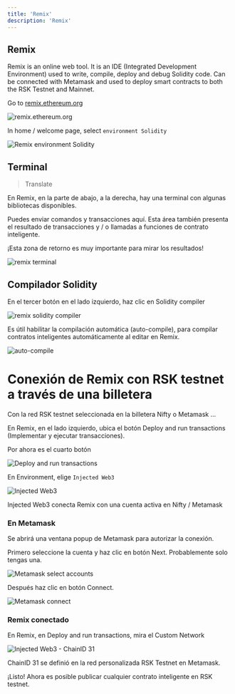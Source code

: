 ---
title: 'Remix'
description: 'Remix'
---

## Remix

Remix is an online web tool. It is an IDE (Integrated Development Environment) used to write, compile, deploy and debug Solidity code. Can be connected with Metamask and used to deploy smart contracts to both the RSK Testnet and Mainnet.

Go to [remix.ethereum.org](https://remix.ethereum.org/)

![remix.ethereum.org](/img/courses/dev/02/remix/image-08.png)

In home / welcome page, select `environment Solidity`

![Remix environment Solidity](/img/courses/dev/02/remix/image-09.png)

## Terminal

> Translate

En Remix, en la parte de abajo, a la derecha, hay una terminal con algunas bibliotecas disponibles.

Puedes enviar comandos y transacciones aquí. Esta área también presenta el resultado de transacciones y / o llamadas a funciones de contrato inteligente.

¡Esta zona de retorno es muy importante para mirar los resultados!

![remix terminal](/img/courses/dev/02/remix/image-10.png)

## Compilador Solidity

En el tercer botón en el lado izquierdo, haz clic en Solidity compiler

![remix solidity compiler](/img/courses/dev/02/remix/image-11.png)

Es útil habilitar la compilación automática (auto-compile), para compilar contratos inteligentes automáticamente al editar en Remix.

![auto-compile](/img/courses/dev/02/remix/image-12.png)

# Conexión de Remix con RSK testnet a través de una billetera

Con la red RSK testnet seleccionada en la billetera Nifty o Metamask ...

En Remix, en el lado izquierdo, ubica el botón Deploy and run transactions (Implementar y ejecutar transacciones).

Por ahora es el cuarto botón

![Deploy and run transactions](/img/courses/dev/02/remix/image-13.png)

En Environment, elige `Injected Web3`

![Injected Web3](/img/courses/dev/02/remix/image-14.png)

Injected Web3 conecta Remix con una cuenta activa en Nifty / Metamask

### En Metamask

Se abrirá una ventana popup de Metamask para autorizar la conexión.

Primero seleccione la cuenta y haz clic en botón Next. Probablemente solo tengas una.

![Metamask select accounts](/img/courses/dev/02/remix/image-15.png)

Después haz clic en botón Connect.

![Metamask connect](/img/courses/dev/02/remix/image-16.png)

### Remix conectado

En Remix, en Deploy and run transactions, mira el Custom Network

![Injected Web3 - ChainID 31](/img/courses/dev/02/remix/image-17.png)

ChainID 31 se definió en la red personalizada RSK Testnet en Metamask.

¡Listo! Ahora es posible publicar cualquier contrato inteligente en RSK testnet.
